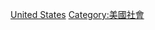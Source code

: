 {{Commons category|LGBT in the United States}}
{{Commonscat|LGBT in the United States}}

[[Category:北美洲各国LGBT|United States]]
[[Category:美國社會|Category:美國社會]]